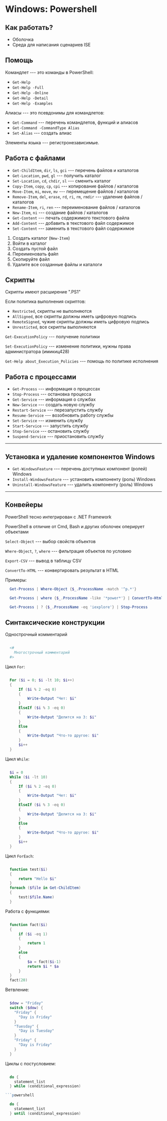 # Windows: Powershell

## Как работать?

- Оболочка
- Среда для написания сценариев ISE

## Помощь

Командлет --- это команды в PowerShell:

- `Get-Help`
- `Get-Help -Full`
- `Get-Help -Online`
- `Get-Help -Detail`
- `Get-Help -Examples`

Алиасы --- это псевдонимы для командлетов:

- `Get-Command` --- перечень командлетов, функций и алиасов
- `Get-Command -CommandType Alias`
- `Set-Alias` --- создать алиас

Элементы языка --- регистронезависимые.

## Работа с файлами

- `Get-ChildItem`, `dir`, `ls`, `gci` --- перечень файлов и каталогов
- `Get-Location`, `pwd`, `gl` --- получить каталог
- `Set-Location`, `cd`, `chdir`, `sl` --- сменить каталог
- `Copy-Item`, `copy`, `cp`, `cpi` --- копирование файлов / каталогов
- `Move-Item`, `mi`, `move`, `mv` --- перемещение файлов / каталогов
- `Remove-Item`, `del`, `erase`, `rd`, `ri`, `rm`, `rmdir` --- удаление файлов / каталогов
- `Rename-Item`, `ri`, `ren` --- переименование файлов / каталогов
- `New-Item`, `ni` --- создание файлов / каталогов
- `Get-Content` --- печать содержимого текстового файла
- `Add-Content` --- добавить в текстового файл содержимое
- `Set-Content` --- заменить в текстового файл содержимое

1. Создать каталог (`New-Item`)
2. Войти в каталог
3. Создать пустой файл
4. Переименовать файл
5. Скопируйте файл
6. Удалите все созданные файлы и каталоги

## Скрипты

Скрипты имеют расширение ".PS1"

Если политика выполнения скриптов:

- `Restricted`, cкрипты не выполняются
- `AllSigned`, все скрипты должны иметь цифровую подпись
- `RemoteSigned`, чужие скрипты должны иметь цифровую подпись
- `Unresticted`, все скрипты выполняются

`Get-ExecutionPolicy` --- получение политики

`Set-ExecutionPolicy` --- изменение политики, нужны права администратора (имикиц428)

`Get-Help about_Execution_Policies` --- помощь по политике исполнения

## Работа с процессами

- `Get-Process` --- информация о процессах
- `Stop-Process` --- остановка процесса
- `Get-Service` --- информация о службах
- `New-Service` --- создать новую службу
- `Restart-Service` --- перезапустить службу
- `Resume-Service` --- возобновить работу службы
- `Set-Service` --- изменить службу
- `Start-Service` --- запустить службу
- `Stop-Service` --- остановить службу
- `Suspend-Service` --- приостановить службу

----------------------------------------
Установка и удаление компонентов Windows
----------------------------------------

- `Get-WindowsFeature` --- перечень доступных компонент (ролей) Windows
- `Install-WindowsFeature` --- установить компоненту (роль) Windows
- `Uninstall-WindowsFeature` --- удалить компоненту (роль) Windows

---------
Конвейеры
---------

PowerShell тесно интегрирован с .NET Framework

PowerShell в отличие от Cmd, Bash и других оболочек оперирует объектами

`Select-Object` --- выбор свойств объектов

`Where-Object`, `?`, `where` --- фильтрация объектов по условию

`Export-CSV` --- вывод в таблицу CSV

`ConvertTo-HTML` --- конвертировать результат в HTML

Примеры:

```powershell
  Get-Process | Where-Object {$_.ProcessName -match '^p.*'}
```

```powershell
  Get-Process | where {$_.ProcessName -like '*power*'} | ConvertTo-Html
```

```powershell
  Get-Process | ? {$_.ProcessName -eq 'iexplore'} | Stop-Process
```

## Синтаксические конструкции

Однострочный комментарий

```powershell

  <#
    Многострочный комментарий
  #>
```

Цикл `For`:

```powershell

  For ($i = 0; $i -lt 10; $i++)
  {
      If ($i % 2 -eq 0)
      {
          Write-Output "Чет: $i"
      }
      ElseIf ($i % 3 -eq 0)
      {
          Write-Output "Делится на 3: $i"
      }
      Else
      {
          Write-Output "Что-то другое: $i"
      }
      $i++
  }
```

Цикл `While`:

```powershell

  $i = 0
  While ($i -lt 10)
  {
      If ($i % 2 -eq 0)
      {
          Write-Output "Чет: $i"
      }
      ElseIf ($i % 3 -eq 0)
      {
          Write-Output "Делится на 3: $i"
      }
      Else
      {
          Write-Output "Что-то другое: $i"
      }
      $i++
  }
```

Цикл `ForEach`:

```powershell

  function test($i)
  {
      return "Hello $i"
  }
  foreach ($file in Get-ChildItem)
  {
      test($file.Name)
  }
```

Работа с функциями:

```powershell

  function fact($i)
  {
      if ($i -eq 1)
      {
          return 1
      }
      else
      {
          $a = fact($i-1)
          return $i * $a
      }
  }
  fact(20)
```

Ветвление:

```powershell

  $dow = "Friday"
  switch ($dow) {
    "Friday" {
      "Day is Friday"
    }
    "Tuesday" {
      "Day is Tuesday"
    }
    "Friday" {
      "Day is Friday"
    }
  }
```

Циклы с постусловием:

```powershell

  do {
    statement_list
  } while (conditional_expression)

```powershell

  do {
    statement_list
  } until (conditional_expression)
```
